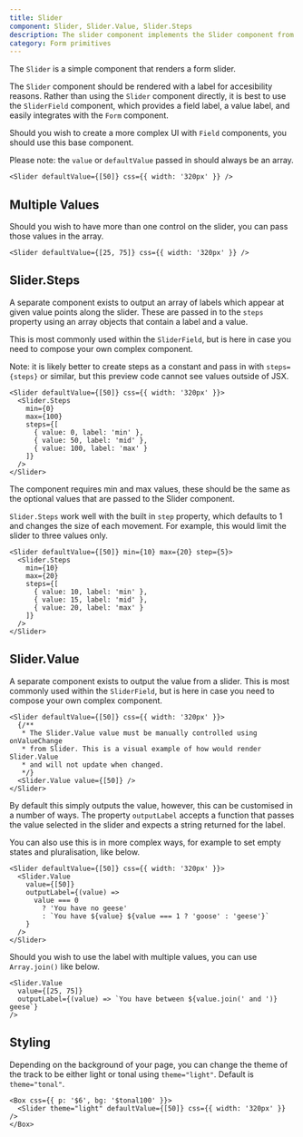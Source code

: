 ```yaml
---
title: Slider
component: Slider, Slider.Value, Slider.Steps
description: The slider component implements the Slider component from Radix, with default styling and the CSS prop.
category: Form primitives
---
```


The `Slider` is a simple component that renders a form slider.

The `Slider` component should be rendered with a label for accesibility reasons. Rather than using the `Slider` component directly, it is best to use the `SliderField` component, which provides a field label, a value label, and easily integrates with the `Form` component.

Should you wish to create a more complex UI with `Field` components, you should use this base component.

Please note: the `value` or `defaultValue` passed in should always be an array.

```tsx preview
<Slider defaultValue={[50]} css={{ width: '320px' }} />
```

## Multiple Values

Should you wish to have more than one control on the slider, you can pass those values in the array.

```tsx preview
<Slider defaultValue={[25, 75]} css={{ width: '320px' }} />
```

## Slider.Steps

A separate component exists to output an array of labels which appear at given value points along the slider. These are passed in to the `steps` property using an array objects that contain a label and a value.

This is most commonly used within the `SliderField`, but is here in case you need to compose your own complex component.

Note: it is likely better to create steps as a constant and pass in with `steps={steps}` or similar, but this preview code cannot see values outside of JSX.

```tsx preview
<Slider defaultValue={[50]} css={{ width: '320px' }}>
  <Slider.Steps
    min={0}
    max={100}
    steps={[
      { value: 0, label: 'min' },
      { value: 50, label: 'mid' },
      { value: 100, label: 'max' }
    ]}
  />
</Slider>
```

The component requires min and max values, these should be the same as the optional values that are passed to the Slider component.

`Slider.Steps` work well with the built in `step` property, which defaults to 1 and changes the size of each movement. For example, this would limit the slider to three values only.

```tsx
<Slider defaultValue={[50]} min={10} max={20} step={5}>
  <Slider.Steps
    min={10}
    max={20}
    steps={[
      { value: 10, label: 'min' },
      { value: 15, label: 'mid' },
      { value: 20, label: 'max' }
    ]}
  />
</Slider>
```

## Slider.Value

A separate component exists to output the value from a slider. This is most commonly used within the `SliderField`, but is here in case you need to compose your own complex component.

```tsx preview
<Slider defaultValue={[50]} css={{ width: '320px' }}>
  {/**
   * The Slider.Value value must be manually controlled using onValueChange
   * from Slider. This is a visual example of how would render Slider.Value
   * and will not update when changed.
   */}
  <Slider.Value value={[50]} />
</Slider>
```

By default this simply outputs the value, however, this can be customised in a number of ways. The property `outputLabel` accepts a function that passes the value selected in the slider and expects a string returned for the label.

You can also use this is in more complex ways, for example to set empty states and pluralisation, like below.

```tsx
<Slider defaultValue={[50]} css={{ width: '320px' }}>
  <Slider.Value
    value={[50]}
    outputLabel={(value) =>
      value === 0
        ? 'You have no geese'
        : `You have ${value} ${value === 1 ? 'goose' : 'geese'}`
    }
  />
</Slider>
```

Should you wish to use the label with multiple values, you can use `Array.join()` like below.

```tsx
<Slider.Value
  value={[25, 75]}
  outputLabel={(value) => `You have between ${value.join(' and ')} geese`}
/>
```

## Styling

Depending on the background of your page, you can change the theme of the track to be either light or tonal using `theme="light"`. Default is `theme="tonal"`.

```tsx preview
<Box css={{ p: '$6', bg: '$tonal100' }}>
  <Slider theme="light" defaultValue={[50]} css={{ width: '320px' }} />
</Box>
```
